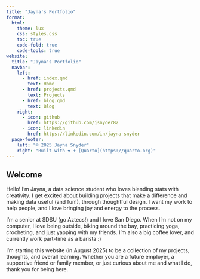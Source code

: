 ```yaml
---
title: "Jayna's Portfolio"
format:
  html:
    theme: lux
    css: styles.css
    toc: true
    code-fold: true
    code-tools: true
website:
  title: "Jayna's Portfolio"
  navbar:
    left:
      - href: index.qmd
        text: Home
      - href: projects.qmd
        text: Projects
      - href: blog.qmd
        text: Blog
    right:
      - icon: github
        href: https://github.com/jsnyder82
      - icon: linkedin
        href: https://linkedin.com/in/jayna-snyder
  page-footer:
    left: "© 2025 Jayna Snyder"
    right: "Built with ❤ + [Quarto](https://quarto.org)"
---
```



## Welcome

Hello! I’m Jayna, a data science student who loves blending stats with creativity. I get excited about building projects that make a difference and making data useful (and fun!), through thoughtful design. I want my work to help people, and I love bringing joy and energy to the process.

I'm a senior at SDSU (go Aztecs!) and I love San Diego. When I'm not on my computer, I love being outside, biking around the bay, practicing yoga, crocheting, and just yapping with my friends. I'm also a big coffee lover, and currently work part-time as a barista :) 

I'm starting this website (in August 2025) to be a collection of my projects, thoughts, and overall learning. Whether you are a future employer, a supportive friend or family member, or just curious about me and what I do, thank you for being here. 

